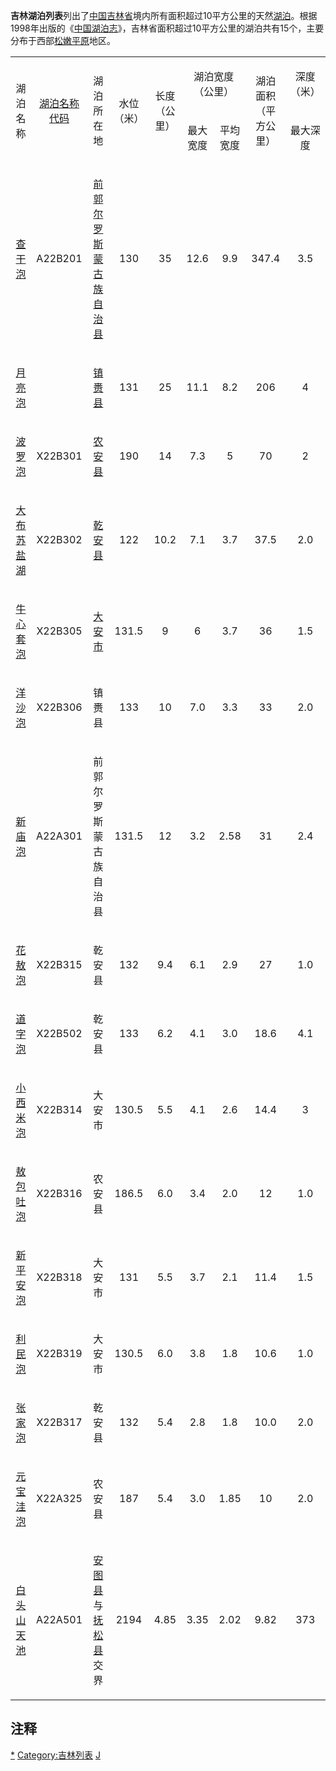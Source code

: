 '''吉林湖泊列表'''列出了[[中国|中国]][[吉林省|吉林省]]境内所有面积超过10平方公里的天然[[湖泊|湖泊]]。根据1998年出版的《[[中国湖泊志|中国湖泊志]]》，吉林省面积超过10平方公里的湖泊共有15个，主要分布于西部[[松嫩平原|松嫩平原]]地区。

{| class="wikitable sortable"
|- style="background:aqua; color: black;"
| rowspan=2 align="center"| 湖泊名称
| rowspan=2 align="center"| [[中国湖泊名称代码|湖泊名称代码]]
| rowspan=2 align="center"| 湖泊所在地
| rowspan=2 align="center"| 水位<br />（米）
| rowspan=2 align="center"| 长度<br />（公里）
| colspan=2 align="center"| 湖泊宽度<br />（公里）
| rowspan=2 align="center"| 湖泊面积<br />（平方公里）
| colspan=2 align="center"| 深度（米）
| rowspan=2 align="center"| 图片
|- style="background:aqua; color: black"
|最大宽度
|平均宽度
|最大深度
|平均深度
|-
|align="center"|[[查干泡|查干泡]]
|align="center"| A22B201
|align="center"|[[前郭尔罗斯蒙古族自治县|前郭尔罗斯蒙古族自治县]]<br /><small>{{coord|45|15|N|124|16|E|display=inline|type:waterbody_region:CN}}<small>
|align="center"|130
|align="center"|35
|align="center"|12.6
|align="center"|9.9
|align="center"|347.4
|align="center"|3.5
|align="center"|1.56
|
|-
|align="center"|[[月亮泡|月亮泡]]
|align="center"| 
|align="center"|[[镇赉县|镇赉县]]<br /><small>{{coord|45|44|N|124|00|E|display=inline|type:waterbody_region:CN}}<small>
|align="center"|131
|align="center"|25
|align="center"|11.1
|align="center"|8.2
|align="center"|206
|align="center"|4
|align="center"|2.3
|
|-
|align="center"|[[波罗泡|波罗泡]]
|align="center"| X22B301
|align="center"|[[农安县|农安县]]<br /><small>{{coord|44|25|N|124|47|E|display=inline|type:waterbody_region:CN}}<small>
|align="center"|190
|align="center"|14
|align="center"|7.3
|align="center"|5
|align="center"|70
|align="center"|2
|align="center"|1.28
|
|-
|align="center"|[[大布苏盐湖|大布苏盐湖]]{{NoteTag|在《中国湖泊名称代码》中称作“大布苏泡”}}
|align="center"| X22B302
|align="center"|[[乾安县|乾安县]]<br /><small>{{coord|44|47|N|123|39|E|display=inline|type:waterbody_region:CN}}<small>
|align="center"|122
|align="center"|10.2
|align="center"|7.1
|align="center"|3.7
|align="center"|37.5
|align="center"|2.0
|align="center"|1.67
|
|-
|align="center"|[[牛心套泡|牛心套泡]]{{NoteTag|在《中国湖泊名称代码中》中称作“牛心套宝泡”}}
|align="center"| X22B305
|align="center"|[[大安市|大安市]]<br /><small>{{coord|45|13|N|123|22|E|display=inline|type:waterbody_region:CN}}<small>
|align="center"|131.5
|align="center"|9
|align="center"|6
|align="center"|3.7
|align="center"|36
|align="center"|1.5
|align="center"|1.0
|
|-
|align="center"|[[洋沙泡|洋沙泡]]
|align="center"|X22B306
|align="center"|镇赉县<br /><small>{{coord|46|07|N|123|15|E|display=inline|type:waterbody_region:CN}}<small>
|align="center"|133
|align="center"|10
|align="center"|7.0
|align="center"|3.3
|align="center"|33
|align="center"|2.0
|align="center"|1.36
|
|-
|align="center"|[[新庙泡|新庙泡]]
|align="center"| A22A301
|align="center"|前郭尔罗斯蒙古族自治县<br /><small>{{coord|45|12|N|124|30|E|display=inline|type:waterbody_region:CN}}<small>
|align="center"|131.5
|align="center"|12
|align="center"|3.2
|align="center"|2.58
|align="center"|31
|align="center"|2.4
|align="center"|2.0
|
|-
|align="center"|[[花敖泡|花敖泡]]
|align="center"|X22B315
|align="center"|乾安县<br /><small>{{coord|45|00|N|123|52|E|display=inline|type:waterbody_region:CN}}<small>
|align="center"|132
|align="center"|9.4
|align="center"|6.1
|align="center"|2.9
|align="center"|27
|align="center"|1.0
|align="center"|0.7
|
|-
|align="center"|[[道字泡|道字泡]]
|align="center"|X22B502
|align="center"|乾安县<br /><small>{{coord|44|59|N|123|42|E|display=inline|type:waterbody_region:CN}}<small>
|align="center"|133
|align="center"|6.2
|align="center"|4.1
|align="center"|3.0
|align="center"|18.6
|align="center"|4.1
|align="center"|3.2
|
|-
|align="center"|[[小西米泡|小西米泡]]
|align="center"| X22B314
|align="center"|大安市<br /><small>{{coord|45|23|N|123|50|E|display=inline|type:waterbody_region:CN}}<small>
|align="center"|130.5
|align="center"|5.5
|align="center"|4.1
|align="center"|2.6
|align="center"|14.4
|align="center"|3
|align="center"|2.1
|
|-
|align="center"|[[敖包吐泡|敖包吐泡]]
|align="center"|X22B316
|align="center"|农安县<br /><small>{{coord|44|22|N|124|57|E|display=inline|type:waterbody_region:CN}}<small>
|align="center"|186.5
|align="center"|6.0
|align="center"|3.4
|align="center"|2.0
|align="center"|12
|align="center"|1.0
|align="center"|0.83
|
|-
|align="center"|[[新平安泡|新平安泡]]
|align="center"| X22B318
|align="center"|大安市<br /><small>{{coord|45|13|N|123|43|E|display=inline|type:waterbody_region:CN}}<small>
|align="center"|131
|align="center"|5.5
|align="center"|3.7
|align="center"|2.1
|align="center"|11.4
|align="center"|1.5
|align="center"|0.88
|
|-
|align="center"|[[利民泡|利民泡]]
|align="center"|X22B319
|align="center"|大安市<br /><small>{{coord|45|11|N|124|04|E|display=inline|type:waterbody_region:CN}}<small>
|align="center"|130.5
|align="center"|6.0
|align="center"|3.8
|align="center"|1.8
|align="center"|10.6
|align="center"|1.0
|align="center"|0.57
|
|-
|align="center"|[[张家泡|张家泡]]
|align="center"| X22B317
|align="center"|乾安县<br /><small>{{coord|44|58|N|123|39|E|display=inline|type:waterbody_region:CN}}<small>
|align="center"|132
|align="center"|5.4
|align="center"|2.8
|align="center"|1.8
|align="center"|10.0
|align="center"|2.0
|align="center"|1.5
|
|-
|align="center"|[[元宝洼泡|元宝洼泡]]
|align="center"| X22A325
|align="center"|农安县<br /><small>{{coord|44|26|N|124|59|E|display=inline|type:waterbody_region:CN}}<small>
|align="center"|187
|align="center"|5.4
|align="center"|3.0
|align="center"|1.85
|align="center"|10
|align="center"|2.0
|align="center"|1.5
|
|-
|align="center"|[[白头山天池|白头山天池]]
|align="center"| A22A501
|align="center"|[[安图县|安图县]]与[[抚松县|抚松县]]交界<br /><small>{{coord|42|00|N|128|03|E|display=inline|type:waterbody_region:CN}}<small>
|align="center"|2194
|align="center"|4.85
|align="center"|3.35
|align="center"|2.02
|align="center"|9.82
|align="center"|373
|align="center"|204
|[[File:Baitou_Mountain_Tianchi.jpg|150px]]
|}

== 注释 ==
{{NoteFoot}}

[[Category:吉林湖泊|*]]
[[Category:吉林列表|Category:吉林列表]]
[[Category:中国湖泊列表|J]]